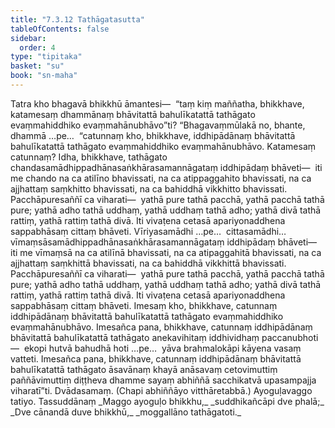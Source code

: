 ```yaml
---
title: "7.3.12 Tathāgatasutta"
tableOfContents: false
sidebar:
  order: 4
type: "tipitaka"
basket: "su"
book: "sn-maha"
---
```



<DynamicBreadcrumb />

<Division number="844" book="sn-maha">

<Paragraph number="1517" book="sn-maha">
Tatra kho bhagavā bhikkhū āmantesi—  “taṃ kiṃ maññatha, bhikkhave, katamesaṃ dhammānaṃ bhāvitattā bahulīkatattā tathāgato evaṃmahiddhiko evaṃmahānubhāvo”ti?
</Paragraph>

<Paragraph number="1518" book="sn-maha">
“Bhagavaṃmūlakā no, bhante, dhammā …pe…  “catunnaṃ kho, bhikkhave, iddhipādānaṃ bhāvitattā bahulīkatattā tathāgato evaṃmahiddhiko evaṃmahānubhāvo.
</Paragraph>

<Paragraph number="1519" book="sn-maha">
Katamesaṃ catunnaṃ? Idha, bhikkhave, tathāgato chandasamādhippadhānasaṅkhārasamannāgataṃ iddhipādaṃ bhāveti—  iti me chando na ca atilīno bhavissati, na ca atippaggahito bhavissati, na ca ajjhattaṃ saṃkhitto bhavissati, na ca bahiddhā vikkhitto bhavissati. Pacchāpuresaññī ca viharati—  yathā pure tathā pacchā, yathā pacchā tathā pure; yathā adho tathā uddhaṃ, yathā uddhaṃ tathā adho; yathā divā tathā rattiṃ, yathā rattiṃ tathā divā. Iti vivaṭena cetasā apariyonaddhena sappabhāsaṃ cittaṃ bhāveti. Vīriyasamādhi …pe…  cittasamādhi…  vīmaṃsāsamādhippadhānasaṅkhārasamannāgataṃ iddhipādaṃ bhāveti—  iti me vīmaṃsā na ca atilīnā bhavissati, na ca atipaggahitā bhavissati, na ca ajjhattaṃ saṃkhittā bhavissati, na ca bahiddhā vikkhittā bhavissati. Pacchāpuresaññī ca viharati—  yathā pure tathā pacchā, yathā pacchā tathā pure; yathā adho tathā uddhaṃ, yathā uddhaṃ tathā adho; yathā divā tathā rattiṃ, yathā rattiṃ tathā divā. Iti vivaṭena cetasā apariyonaddhena sappabhāsaṃ cittaṃ bhāveti. Imesaṃ kho, bhikkhave, catunnaṃ iddhipādānaṃ bhāvitattā bahulīkatattā tathāgato evaṃmahiddhiko evaṃmahānubhāvo.
</Paragraph>

<Paragraph number="1520" book="sn-maha">
Imesañca pana, bhikkhave, catunnaṃ iddhipādānaṃ bhāvitattā bahulīkatattā tathāgato anekavihitaṃ iddhividhaṃ paccanubhoti—  ekopi hutvā bahudhā hoti …pe…  yāva brahmalokāpi kāyena vasaṃ vatteti. Imesañca pana, bhikkhave, catunnaṃ iddhipādānaṃ bhāvitattā bahulīkatattā tathāgato āsavānaṃ khayā anāsavaṃ cetovimuttiṃ paññāvimuttiṃ diṭṭheva dhamme sayaṃ abhiññā sacchikatvā upasampajja viharatī”ti.

</Paragraph>
</Division>

<Paragraph number="1521" type="center" book="sn-maha">
Dvādasamaṃ.



</Paragraph>

<Paragraph number="1522" type="center" book="sn-maha">
(Chapi abhiññāyo vitthāretabbā.)



</Paragraph>

<Paragraph number="1523" type="center" book="sn-maha">
Ayoguḷavaggo tatiyo.



</Paragraph>

<Paragraph number="1524" type="center" book="sn-maha">
Tassuddānaṃ


</Paragraph>

<Paragraph number="1525" type="verses" book="sn-maha">
_Maggo ayoguḷo bhikkhu,_  
_suddhikañcāpi dve phalā;_  
_Dve cānandā duve bhikkhū,_  
_moggallāno tathāgatoti._
</Paragraph>